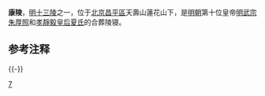 {{unreferenced|time=2012-3-25}} 
{{文物保护单位
| 级别 = 全国
| 名称 = [[明十三陵|十三陵]]<br /><span style="font-size:smaller;">康陵</span>
| 图片 = Mingkangling_Tomb.jpg
| 编号 = 1-178
| 分类 = 古墓葬
| 时代 = [[明|明]]
| 所在 = {{CHN}}[[北京市|北京市]][[昌平区|昌平区]]
| 坐标 = {{Coord|40|19|10|N|116|12|13|E|display=inline,title}}
| 登录 = 1961年
| Cat = 北京全国重点文物保护单位
}}

'''康陵'''，[[明十三陵|明十三陵]]之一，位于[[北京|北京]][[昌平區|昌平區]]天壽山蓮花山下，是[[明朝|明朝]]第十位皇帝[[明武宗|明武宗朱厚照]]和[[夏皇后_(明武宗)|孝靜毅皇后夏氏]]的合葬陵寝。

==参考注释==
{{reflist}}

{{-}}

{{明朝皇陵}}

[[Category:明十三陵|7]]